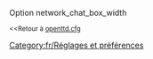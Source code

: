 {{fr/Amorce}}
Option network_chat_box_width

<small><<Retour à [[fr/Archive/Manual/Settings/Openttd.cfg|openttd.cfg]]</small>
[[Category:fr/Réglages et préférences]]